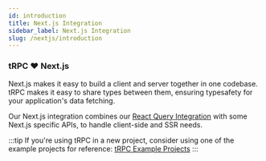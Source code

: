 ```yaml
---
id: introduction
title: Next.js Integration
sidebar_label: Next.js Integration
slug: /nextjs/introduction
---
```


### tRPC ❤️ Next.js

Next.js makes it easy to build a client and server together in one codebase. tRPC makes it easy to share types between them, ensuring typesafety for your application's data fetching.

Our Next.js integration combines our [React Query Integration](/docs/reactjs/introduction) with some Next.js specific APIs, to handle client-side and SSR needs.

:::tip
If you're using tRPC in a new project, consider using one of the example projects for reference: [tRPC Example Projects](/docs/example-apps)
:::
